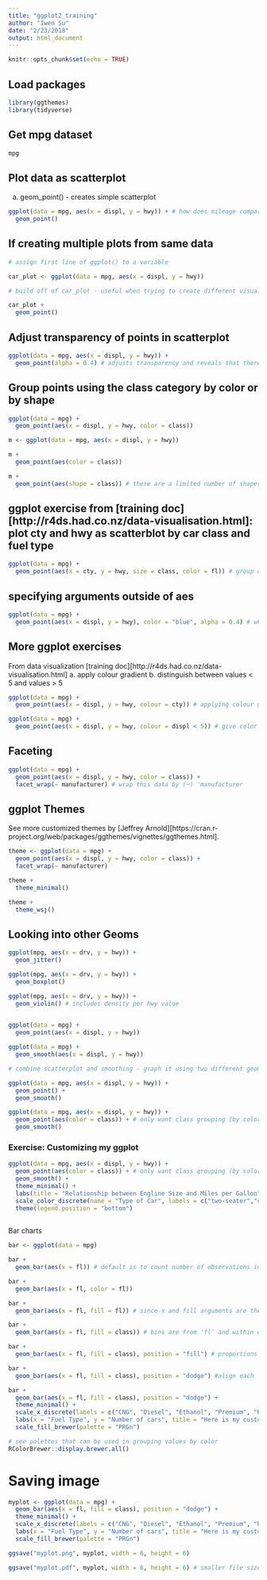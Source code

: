```yaml
---
title: "ggplot2_training"
author: "Iwen Su"
date: "2/23/2018"
output: html_document
---
```


```r
knitr::opts_chunk$set(echo = TRUE)
```

## Load packages

```r

library(ggthemes)
library(tidyverse)

```

## Get mpg dataset

```r

mpg

```

## Plot data as scatterplot

a. geom_point() - creates simple scatterplot

```r

ggplot(data = mpg, aes(x = displ, y = hwy)) + # how does mileage compare to engine size
  geom_point()

```

## If creating multiple plots from same data

```r

# assign first line of ggplot() to a variable

car_plot <- ggplot(data = mpg, aes(x = displ, y = hwy))

# build off of car_plot - useful when trying to create different visualizations from the same base data

car_plot +
  geom_point()

```

## Adjust transparency of points in scatterplot

```r

ggplot(data = mpg, aes(x = displ, y = hwy)) +
  geom_point(alpha = 0.4) # adjusts transparency and reveals that there are multiple dots on the same coordinate point

```

## Group points using the class category by color or by shape

```r

ggplot(data = mpg) +
  geom_point(aes(x = displ, y = hwy, color = class))

m <- ggplot(data = mpg, aes(x = displ, y = hwy)) 

m +
  geom_point(aes(color = class))

m +
  geom_point(aes(shape = class)) # there are a limited number of shapes so 'suv' was not assigned a shape

```

## ggplot exercise from [training doc][http://r4ds.had.co.nz/data-visualisation.html]: plot cty and hwy as scatterblot by car class and fuel type

```r

ggplot(data = mpg) +
  geom_point(aes(x = cty, y = hwy, size = class, color = fl)) # group data 'class' by size, 'fl' by color

```

## specifying arguments outside of aes

```r

ggplot(data = mpg) +
  geom_point(aes(x = displ, y = hwy), color = "blue", alpha = 0.4) # when adding arguments outside of aes, it is applying color and transparency to the entire data set (e.g. make all points blue and transparency of 0.4)

```

## More ggplot exercises 

From data visualization [training doc][http://r4ds.had.co.nz/data-visualisation.html]
a. apply colour gradient
b. distinguish between values < 5 and values > 5

```r

ggplot(data = mpg) +
  geom_point(aes(x = displ, y = hwy, colour = cty)) # applying colour gradient to a continuous variable 'cty'

ggplot(data = mpg) +
  geom_point(aes(x = displ, y = hwy, colour = displ < 5)) # give color to all "displ" values < 5

```

## Faceting 

```r

ggplot(data = mpg) +
  geom_point(aes(x = displ, y = hwy, color = class)) +
  facet_wrap(~ manufacturer) # wrap this data by (~) 'manufacturer

```

## ggplot Themes

See more customized themes by [Jeffrey Arnold][https://cran.r-project.org/web/packages/ggthemes/vignettes/ggthemes.html]. 

```r

theme <- ggplot(data = mpg) +
  geom_point(aes(x = displ, y = hwy, color = class)) +
  facet_wrap(~ manufacturer)

theme +
  theme_minimal()

theme +
  theme_wsj()

```

## Looking into other Geoms

```r

ggplot(mpg, aes(x = drv, y = hwy)) +
  geom_jitter()

ggplot(mpg, aes(x = drv, y = hwy)) +
  geom_boxplot()

ggplot(mpg, aes(x = drv, y = hwy)) +
  geom_violin() # includes density per hwy value
 
```

```r

ggplot(data = mpg) +
  geom_point(aes(x = displ, y = hwy))

ggplot(data = mpg) +
  geom_smooth(aes(x = displ, y = hwy))

# combine scatterplot and smoothing - graph it using two different geoms

ggplot(data = mpg, aes(x = displ, y = hwy)) +
  geom_point() +
  geom_smooth()

```

```r

ggplot(data = mpg, aes(x = displ, y = hwy)) +
  geom_point(aes(color = class)) + # only want class grouping (by color) to apply to points
  geom_smooth()

```

### Exercise: Customizing my ggplot

```r

ggplot(data = mpg, aes(x = displ, y = hwy)) +
  geom_point(aes(color = class)) + # only want class grouping (by color) to apply to points
  geom_smooth() +
  theme_minimal() +
  labs(title = "Relationship between Engline Size and Miles per Gallon", x = "Engine Displacement (litres)", y = "Highway (mpg)") +
  scale_color_discrete(name = "Type of Car", labels = c("two-seater","compact","midsize","minivan","pickup","subcompact","suv")) +
  theme(legend.position = "bottom")
  

```

Bar charts

```r

bar <- ggplot(data = mpg) 

bar +
  geom_bar(aes(x = fl)) # default is to count number of observations in each bin or categorical value in 'fl'

bar +
  geom_bar(aes(x = fl, color = fl)) 

bar +
  geom_bar(aes(x = fl, fill = fl)) # since x and fill arguments are the same, it just fills it with a color

bar +
  geom_bar(aes(x = fl, fill = class)) # bins are from 'fl' and within each bin 'class' groupings are separated

bar +
  geom_bar(aes(x = fl, fill = class), position = "fill") # proportions of class within each bin is represesnted

bar +
  geom_bar(aes(x = fl, fill = class), position = "dodge") #align each 'class' group next to each other rather than stacking

bar +
  geom_bar(aes(x = fl, fill = class), position = "dodge") +
  theme_minimal() +
  scale_x_discrete(labels = c("CNG", "Diesel", "Ethanol", "Premium", "Regular")) +
  labs(x = "Fuel Type", y = "Number of cars", title = "Here is my customized graph") +
  scale_fill_brewer(palette = "PRGn")

# see palettes that can be used in grouping values by color
RColorBrewer::display.brewer.all()  

``` 

# Saving image

```r

myplot <- ggplot(data = mpg) +
  geom_bar(aes(x = fl, fill = class), position = "dodge") +
  theme_minimal() +
  scale_x_discrete(labels = c("CNG", "Diesel", "Ethanol", "Premium", "Regular")) +
  labs(x = "Fuel Type", y = "Number of cars", title = "Here is my customized graph") +
  scale_fill_brewer(palette = "PRGn")

ggsave("myplot.png", myplot, width = 6, height = 6)

ggsave("myplot.pdf", myplot, width = 6, height = 6) # smaller file size

```

